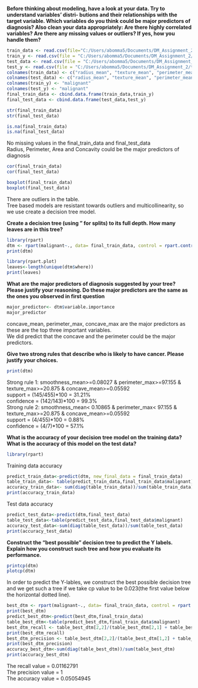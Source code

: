 

**Before thinking about modeling, have a look at your data. Try to understand variables' distri-
butions and their relationships with the target variable. Which variables do you think could be
major predictors of diagnosis? Also clean your data appropriately: Are there highly correlated
variables? Are there any missing values or outliers? If yes, how you handle them?**
```{r}
train_data <- read.csv(file="C:/Users/abomma5/Documents/DM_Assignment_2/trainX.csv", header = F)
train_y <- read.csv(file = "C:/Users/abomma5/Documents/DM_Assignment_2/trainY.csv", header = F)
test_data <- read.csv(file = "C:/Users/abomma5/Documents/DM_Assignment_2/testX.csv", header = F)
test_y <- read.csv(file = "C:/Users/abomma5/Documents/DM_Assignment_2/testY.csv", header = F)
colnames(train_data) <- c("radius_mean", "texture_mean", "perimeter_mean", "area_mean", "smoothness_mean","compactness_mean", "concavity_mean", "concave_mean", "symmetry_mean", "fractal_mean","radius_sd", "texture_sd", "perimeter_sd", "area_sd", "smoothness_sd","compactness_sd", "concavity_sd", "concave_sd", "symmetry_sd", "fractal_sd","radius_max", "texture_max", "perimeter_max", "area_max", "smoothness_max","compactness_max", "concavity_max", "concave_max", "symmetry_max", "fractal_max")
colnames(test_data) <- c("radius_mean", "texture_mean", "perimeter_mean", "area_mean", "smoothness_mean","compactness_mean", "concavity_mean", "concave_mean", "symmetry_mean", "fractal_mean","radius_sd", "texture_sd", "perimeter_sd", "area_sd", "smoothness_sd","compactness_sd", "concavity_sd", "concave_sd", "symmetry_sd", "fractal_sd","radius_max", "texture_max", "perimeter_max", "area_max", "smoothness_max","compactness_max", "concavity_max", "concave_max", "symmetry_max", "fractal_max")
colnames(train_y) <- "malignant"
colnames(test_y) <- "malignant"
final_train_data <- cbind.data.frame(train_data,train_y)
final_test_data <- cbind.data.frame(test_data,test_y)
```
```{r}
str(final_train_data)
str(final_test_data)

is.na(final_train_data)
is.na(final_test_data)
```
| No missing values in the final_train_data and final_test_data

| Radius, Perimeter, Area and Concavity could be the major predictors of diagnosis
```{r}
cor(final_train_data)
cor(final_test_data)

boxplot(final_train_data)
boxplot(final_test_data)
```
| There are outliers in the table. 

| Tree based models are resistant towards outliers and multicollinearity, so we use create a decision tree model.

**Create a decision tree (using \information" for splits) to its full depth. How many leaves are in
this tree?**
```{r}
library(rpart)
dtm <- rpart(malignant~., data= final_train_data, control = rpart.control(cp=-1, minsplit = 2))
print(dtm)

library(rpart.plot)
leaves<-length(unique(dtm$where))
print(leaves)
```

**What are the major predictors of diagnosis suggested by your tree? Please justify your reasoning.
Do these major predictors are the same as the ones you observed in first question**
```{r}
major_predictor<- dtm$variable.importance
major_predictor
```
| concave_mean, perimeter_max, concave_max are the major predictors as these are the top three important variables.
| We did predict that the concave and the perimeter could be the major predictors.  

**Give two strong rules that describe who is likely to have cancer. Please justify your choices.**
```{r}
print(dtm)
```
| Strong rule 1: smoothness_mean>=0.08027 & perimeter_max>=97.155 & texture_max>=20.875 & concave_mean>=0.05592
| support = (145/455)*100 = 31.21%
| confidence = (142/143)*100 = 99.3%

| Strong rule 2: smoothness_mean< 0.10865 & perimeter_max< 97.155 & texture_max>=20.875 & concave_mean>=0.05592
| support = (4/455)*100 = 0.88%
| confidence = (4/7)*100 = 57.1%

**What is the accuracy of your decision tree model on the training data? What is the accuracy
of this model on the test data?**
```{r}
library(rpart)
```
| Training data accuracy
```{r}
predict_train_data<-predict(dtm, new_final_data = final_train_data)
table_train_data<- table(predict_train_data,final_train_data$malignant)
accuracy_train_data<- sum(diag(table_train_data))/sum(table_train_data)
print(accuracy_train_data)
```
| Test data accuracy
```{r}
predict_test_data<-predict(dtm,final_test_data)
table_test_data<-table(predict_test_data,final_test_data$malignant)
accuracy_test_data<-sum(diag(table_test_data))/sum(table_test_data)
print(accuracy_test_data)
```

**Construct the "best possible" decision tree to predict the Y labels. Explain how you construct
such tree and how you evaluate its performance.**
```{r}
printcp(dtm)
plotcp(dtm)
```
In order to predict the Y-lables, we construct the best possible decision tree and we get such a tree if we take cp value to be 0.023(the first value below the horizontal dotted line).
```{r}
best_dtm <- rpart(malignant~., data= final_train_data, control = rpart.control(cp=0.023, minsplit = 2))
print(best_dtm)
predict_best_dtm<-predict(best_dtm,final_train_data)
table_best_dtm<-table(predict_best_dtm,final_train_data$malignant)
best_dtm_recall <- table_best_dtm[2,2]/(table_best_dtm[2,1] + table_best_dtm[2,2])
print(best_dtm_recall)
best_dtm_precision <- table_best_dtm[2,2]/(table_best_dtm[1,2] + table_best_dtm[2,2])
print(best_dtm_precision)
accuracy_best_dtm<-sum(diag(table_best_dtm))/sum(table_best_dtm)
print(accuracy_best_dtm)
```
| The recall value = 0.01162791
| The precision value = 1
| The accuracy value = 0.05054945
